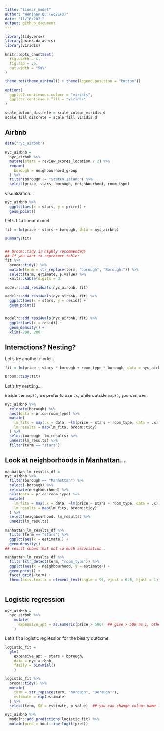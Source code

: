 ```yaml
---
title: "linear_model"
author: "Wenshan Qu (wq2160)"
date: "11/16/2021"
output: github_document
---
```


```r

library(tidyverse)
library(p8105.datasets)
library(viridis)

knitr::opts_chunk$set(
  fig.width = 6,
  fig.asp = .6,
  out.width = "90%"
)

theme_set(theme_minimal() + theme(legend.position = "bottom"))

options(
  ggplot2.continuous.colour = "viridis",
  ggplot2.continuous.fill = "viridis"
)

scale_colour_discrete = scale_colour_viridis_d
scale_fill_discrete = scale_fill_viridis_d
```


## Airbnb 

```r
data("nyc_airbnb")

nyc_airbnb = 
  nyc_airbnb %>% 
  mutate(stars = review_scores_location / 2) %>% 
  rename(
    borough = neighbourhood_group
  ) %>% 
  filter(borough != "Staten Island") %>% 
  select(price, stars, borough, neighbourhood, room_type)
```

visualization...

```r
nyc_airbnb %>% 
  ggplot(aes(x = stars, y = price)) + 
  geom_point()
```

Let's fit a linear model

```r
fit = lm(price ~ stars + borough, data = nyc_airbnb)

summary(fit)


## broom::tidy is highly recommended!
## If you want to represent table:
fit %>%
  broom::tidy() %>% 
  mutate(term = str_replace(term, "borough", "Borough:")) %>% 
  select(term, estimate, p.value) %>% 
  knitr::kable(digits = 3)
```

```r
modelr::add_residuals(nyc_airbnb, fit)

modelr::add_residuals(nyc_airbnb, fit) %>% 
  ggplot(aes(x = stars, y = resid)) + 
  geom_point()


modelr::add_residuals(nyc_airbnb, fit) %>% 
  ggplot(aes(x = resid)) + 
  geom_density() +
  xlim(-200, 200)
```


## Interactions? Nesting?

Let's try another model..

```r
fit = lm(price ~ stars * borough + room_type * borough, data = nyc_airbnb)

broom::tidy(fit)
```

Let's try **`nesting`**...

inside the `map()`, we prefer to use `.x`, while outside `map()`, you can use `.`

```r
nyc_airbnb %>% 
  relocate(borough) %>% 
  nest(data = price:room_type) %>% 
  mutate(
    lm_fits = map(.x = data, ~lm(price ~ stars + room_type, data = .x)),
    lm_results = map(lm_fits, broom::tidy)
  ) %>% 
  select(borough, lm_results) %>% 
  unnest(lm_results) %>% 
  filter(term == "stars")
```




## Look at neighborhoods in Manhattan...

```r
manhattan_lm_results_df = 
nyc_airbnb %>% 
  filter(borough == "Manhattan") %>% 
  select(-borough) %>% 
  relocate(neighbourhood) %>% 
  nest(data = price:room_type) %>% 
  mutate(
    lm_fits = map(.x = data, ~lm(price ~ stars + room_type, data = .x)), ## the "~" is important, don't forget!
    lm_results = map(lm_fits, broom::tidy)
  ) %>% 
  select(neighbourhood, lm_results) %>% 
  unnest(lm_results)

manhattan_lm_results_df %>% 
  filter(term == "stars") %>% 
  ggplot(aes(x = estimate)) +
  geom_density()
## result shows that not so much association..

manhattan_lm_results_df %>% 
  filter(str_detect(term, "room_type")) %>% 
  ggplot(aes(x = neighbourhood, y = estimate)) + 
  geom_point() +
  facet_grid(~term) +
  theme(axis.text.x = element_text(angle = 90, vjust = 0.5, hjust = 1))
  
```


## Logistic regression

```r
nyc_airbnb = 
  nyc_airbnb %>% 
    mutate(
      expensive_apt = as.numeric(price > 500)  ## give > 500 as 1, otherwise, 0
    )
```

Let's fit a logistic regression for the binary outcome.

```r
logistic_fit =   
  glm(
    expensive_apt ~ stars + borough, 
    data = nyc_airbnb,
    family = binomial()
    )

logistic_fit %>% 
  broom::tidy() %>% 
  mutate(
    term = str_replace(term, "borough", "Borough:"),
    estimate = exp(estimate)
  ) %>% 
  select(term, OR = estimate, p.value)  ## you can change column name like this!!!!
```

```r
nyc_airbnb %>% 
  modelr::add_predictions(logistic_fit) %>% 
  mutate(pred = boot::inv.logit(pred))
```

